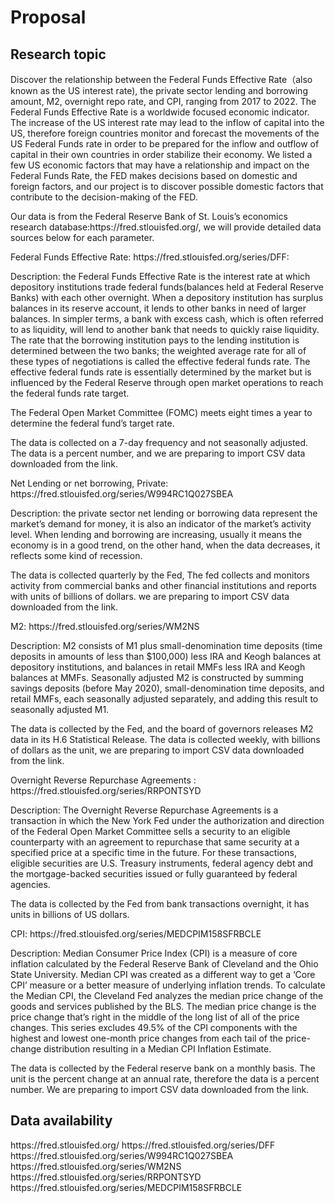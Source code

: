 # Proposal

## Research topic
Discover the relationship between the Federal Funds Effective Rate（also known as the US interest rate), the private sector lending and borrowing amount, M2, overnight repo rate, and CPI, ranging from 2017 to 2022.
The Federal Funds Effective Rate is a worldwide focused economic indicator. The increase of the US interest rate may lead to the inflow of capital into the US, therefore foreign countries monitor and forecast the movements of the US Federal Funds rate in order to be prepared for the inflow and outflow of capital in their own countries in order stabilize their economy. We listed a few US economic factors that may have a relationship and impact on the Federal Funds Rate, the FED makes decisions based on domestic and foreign factors, and our project is to discover possible domestic factors that contribute to the decision-making of the FED.

Our data is from the Federal Reserve Bank of St. Louis's economics research database:https://fred.stlouisfed.org/, we will provide detailed data sources below for each parameter.

Federal Funds Effective Rate: https://fred.stlouisfed.org/series/DFF:

Description: the Federal Funds Effective Rate is the interest rate at which depository institutions trade federal funds(balances held at Federal Reserve Banks) with each other overnight. When a depository institution has surplus balances in its reserve account, it lends to other banks in need of larger balances. In simpler terms, a bank with excess cash, which is often referred to as liquidity, will lend to another bank that needs to quickly raise liquidity. The rate that the borrowing institution pays to the lending institution is determined between the two banks; the weighted average rate for all of these types of negotiations is called the effective federal funds rate. The effective federal funds rate is essentially determined by the market but is influenced by the Federal Reserve through open market operations to reach the federal funds rate target.

The Federal Open Market Committee (FOMC) meets eight times a year to determine the federal fund's target rate.

The data is collected on a 7-day frequency and not seasonally adjusted. The data is a percent number, and we are preparing to import CSV data downloaded from the link.

Net Lending or net borrowing, Private: https://fred.stlouisfed.org/series/W994RC1Q027SBEA

Description: the private sector net lending or borrowing data represent the market's demand for money, it is also an indicator of the market's activity level. When lending and borrowing are increasing, usually it means the economy is in a good trend, on the other hand, when the data decreases, it reflects some kind of recession.

The data is collected quarterly by the Fed, The fed collects and monitors activity from commercial banks and other financial institutions and reports with units of billions of dollars. we are preparing to import CSV data downloaded from the link.

M2: https://fred.stlouisfed.org/series/WM2NS

Description: M2 consists of M1 plus small-denomination time deposits (time deposits in amounts of less than $100,000) less IRA and Keogh balances at depository institutions, and balances in retail MMFs less IRA and Keogh balances at MMFs. Seasonally adjusted M2 is constructed by summing savings deposits (before May 2020), small-denomination time deposits, and retail MMFs, each seasonally adjusted separately, and adding this result to seasonally adjusted M1.

The data is collected by the Fed, and the board of governors releases M2 data in its H.6 Statistical Release. The data is collected weekly, with billions of dollars as the unit, we are preparing to import CSV data downloaded from the link.

Overnight Reverse Repurchase Agreements : 
https://fred.stlouisfed.org/series/RRPONTSYD

Description: The Overnight Reverse Repurchase Agreements is a transaction in which the New York Fed under the authorization and direction of the Federal Open Market Committee sells a security to an eligible counterparty with an agreement to repurchase that same security at a specified price at a specific time in the future. For these transactions, eligible securities are U.S. Treasury instruments, federal agency debt and the mortgage-backed securities issued or fully guaranteed by federal agencies.

The data is collected by the Fed from bank transactions overnight, it has units in billions of US dollars. 

CPI: https://fred.stlouisfed.org/series/MEDCPIM158SFRBCLE

Description: Median Consumer Price Index (CPI) is a measure of core inflation calculated by the Federal Reserve Bank of Cleveland and the Ohio State University. Median CPI was created as a different way to get a 'Core CPI' measure or a better measure of underlying inflation trends. To calculate the Median CPI, the Cleveland Fed analyzes the median price change of the goods and services published by the BLS. The median price change is the price change that's right in the middle of the long list of all of the price changes. This series excludes 49.5% of the CPI components with the highest and lowest one-month price changes from each tail of the price-change distribution resulting in a Median CPI Inflation Estimate.

The data is collected by the Federal reserve bank on a monthly basis. The unit is the percent change at an annual rate, therefore the data is a percent number. We are preparing to import CSV data downloaded from the link.


## Data availability
https://fred.stlouisfed.org/
https://fred.stlouisfed.org/series/DFF
https://fred.stlouisfed.org/series/W994RC1Q027SBEA
https://fred.stlouisfed.org/series/WM2NS
https://fred.stlouisfed.org/series/RRPONTSYD
https://fred.stlouisfed.org/series/MEDCPIM158SFRBCLE

